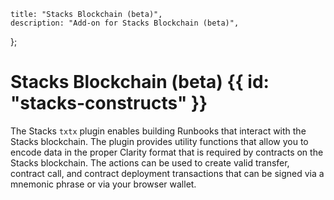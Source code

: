     title: "Stacks Blockchain (beta)",
    description: "Add-on for Stacks Blockchain (beta)",
};

# Stacks Blockchain (beta) {{ id: "stacks-constructs" }}

The Stacks `txtx` plugin enables building Runbooks that interact with the Stacks blockchain. 
The plugin provides utility functions that allow you to encode data in the proper Clarity format that is required by contracts on the Stacks blockchain.
The actions can be used to create valid transfer, contract call, and contract deployment transactions that can be signed via a mnemonic phrase or via your browser wallet. 
